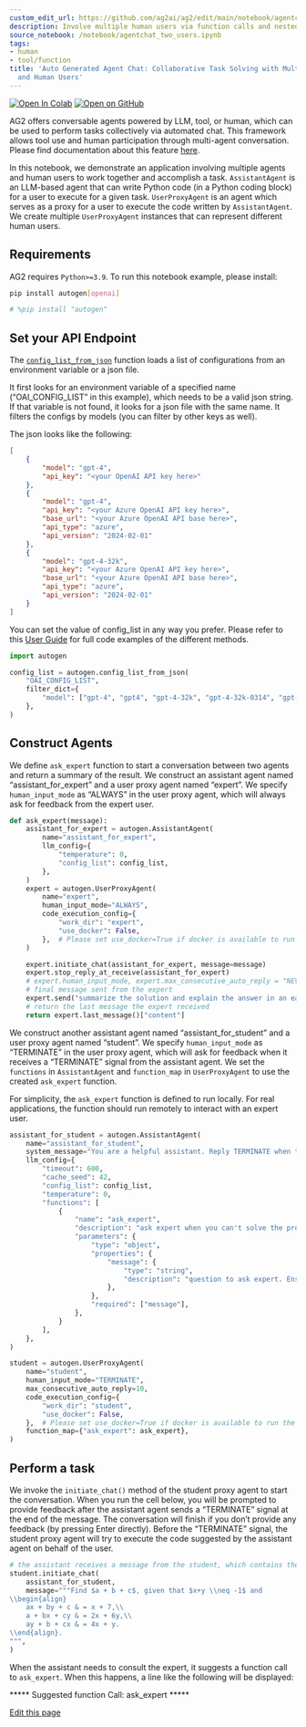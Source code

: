 ```yaml
---
custom_edit_url: https://github.com/ag2ai/ag2/edit/main/notebook/agentchat_two_users.ipynb
description: Involve multiple human users via function calls and nested chat.
source_notebook: /notebook/agentchat_two_users.ipynb
tags:
- human
- tool/function
title: 'Auto Generated Agent Chat: Collaborative Task Solving with Multiple Agents
  and Human Users'
---
```


<a href="https://colab.research.google.com/github/ag2ai/ag2/blob/main/notebook/agentchat_two_users.ipynb" class="colab-badge" target="_blank"><img noZoom src="https://colab.research.google.com/assets/colab-badge.svg" alt="Open In Colab" /></a>
<a href="https://github.com/ag2ai/ag2/blob/main/notebook/agentchat_two_users.ipynb" class="github-badge" target="_blank"><img noZoom src="https://img.shields.io/badge/Open%20on%20GitHub-grey?logo=github" alt="Open on GitHub" /></a>




AG2 offers conversable agents powered by LLM, tool, or human, which can
be used to perform tasks collectively via automated chat. This framework
allows tool use and human participation through multi-agent
conversation. Please find documentation about this feature
[here](https://docs.ag2.ai/latest/docs/user-guide/basic-concepts/conversable-agent/).

In this notebook, we demonstrate an application involving multiple
agents and human users to work together and accomplish a task.
`AssistantAgent` is an LLM-based agent that can write Python code (in a
Python coding block) for a user to execute for a given task.
`UserProxyAgent` is an agent which serves as a proxy for a user to
execute the code written by `AssistantAgent`. We create multiple
`UserProxyAgent` instances that can represent different human users.

## Requirements

AG2 requires `Python>=3.9`. To run this notebook example, please
install:

```bash
pip install autogen[openai]
```


```python
# %pip install "autogen"
```

## Set your API Endpoint

The
[`config_list_from_json`](https://docs.ag2.ai/docs/api-reference/autogen/config_list_from_json#config-list-from-json)
function loads a list of configurations from an environment variable or
a json file.

It first looks for an environment variable of a specified name
(“OAI_CONFIG_LIST” in this example), which needs to be a valid json
string. If that variable is not found, it looks for a json file with the
same name. It filters the configs by models (you can filter by other
keys as well).

The json looks like the following:

```json
[
    {
        "model": "gpt-4",
        "api_key": "<your OpenAI API key here>"
    },
    {
        "model": "gpt-4",
        "api_key": "<your Azure OpenAI API key here>",
        "base_url": "<your Azure OpenAI API base here>",
        "api_type": "azure",
        "api_version": "2024-02-01"
    },
    {
        "model": "gpt-4-32k",
        "api_key": "<your Azure OpenAI API key here>",
        "base_url": "<your Azure OpenAI API base here>",
        "api_type": "azure",
        "api_version": "2024-02-01"
    }
]
```

You can set the value of config_list in any way you prefer. Please refer
to this [User
Guide](https://docs.ag2.ai/docs/user-guide/advanced-concepts/llm-configuration-deep-dive)
for full code examples of the different methods.

```python
import autogen

config_list = autogen.config_list_from_json(
    "OAI_CONFIG_LIST",
    filter_dict={
        "model": ["gpt-4", "gpt4", "gpt-4-32k", "gpt-4-32k-0314", "gpt-4-32k-v0314"],
    },
)
```

## Construct Agents

We define `ask_expert` function to start a conversation between two
agents and return a summary of the result. We construct an assistant
agent named “assistant_for_expert” and a user proxy agent named
“expert”. We specify `human_input_mode` as “ALWAYS” in the user proxy
agent, which will always ask for feedback from the expert user.

```python
def ask_expert(message):
    assistant_for_expert = autogen.AssistantAgent(
        name="assistant_for_expert",
        llm_config={
            "temperature": 0,
            "config_list": config_list,
        },
    )
    expert = autogen.UserProxyAgent(
        name="expert",
        human_input_mode="ALWAYS",
        code_execution_config={
            "work_dir": "expert",
            "use_docker": False,
        },  # Please set use_docker=True if docker is available to run the generated code. Using docker is safer than running the generated code directly.
    )

    expert.initiate_chat(assistant_for_expert, message=message)
    expert.stop_reply_at_receive(assistant_for_expert)
    # expert.human_input_mode, expert.max_consecutive_auto_reply = "NEVER", 0
    # final message sent from the expert
    expert.send("summarize the solution and explain the answer in an easy-to-understand way", assistant_for_expert)
    # return the last message the expert received
    return expert.last_message()["content"]
```

We construct another assistant agent named “assistant_for_student” and a
user proxy agent named “student”. We specify `human_input_mode` as
“TERMINATE” in the user proxy agent, which will ask for feedback when it
receives a “TERMINATE” signal from the assistant agent. We set the
`functions` in `AssistantAgent` and `function_map` in `UserProxyAgent`
to use the created `ask_expert` function.

For simplicity, the `ask_expert` function is defined to run locally. For
real applications, the function should run remotely to interact with an
expert user.

```python
assistant_for_student = autogen.AssistantAgent(
    name="assistant_for_student",
    system_message="You are a helpful assistant. Reply TERMINATE when the task is done.",
    llm_config={
        "timeout": 600,
        "cache_seed": 42,
        "config_list": config_list,
        "temperature": 0,
        "functions": [
            {
                "name": "ask_expert",
                "description": "ask expert when you can't solve the problem satisfactorily.",
                "parameters": {
                    "type": "object",
                    "properties": {
                        "message": {
                            "type": "string",
                            "description": "question to ask expert. Ensure the question includes enough context, such as the code and the execution result. The expert does not know the conversation between you and the user unless you share the conversation with the expert.",
                        },
                    },
                    "required": ["message"],
                },
            }
        ],
    },
)

student = autogen.UserProxyAgent(
    name="student",
    human_input_mode="TERMINATE",
    max_consecutive_auto_reply=10,
    code_execution_config={
        "work_dir": "student",
        "use_docker": False,
    },  # Please set use_docker=True if docker is available to run the generated code. Using docker is safer than running the generated code directly.
    function_map={"ask_expert": ask_expert},
)
```

## Perform a task

We invoke the `initiate_chat()` method of the student proxy agent to
start the conversation. When you run the cell below, you will be
prompted to provide feedback after the assistant agent sends a
“TERMINATE” signal at the end of the message. The conversation will
finish if you don’t provide any feedback (by pressing Enter directly).
Before the “TERMINATE” signal, the student proxy agent will try to
execute the code suggested by the assistant agent on behalf of the user.

```python
# the assistant receives a message from the student, which contains the task description
student.initiate_chat(
    assistant_for_student,
    message="""Find $a + b + c$, given that $x+y \\neq -1$ and
\\begin{align}
    ax + by + c & = x + 7,\\
    a + bx + cy & = 2x + 6y,\\
    ay + b + cx & = 4x + y.
\\end{align}.
""",
)
```

When the assistant needs to consult the expert, it suggests a function
call to `ask_expert`. When this happens, a line like the following will
be displayed:

\*\*\*\*\* Suggested function Call: ask_expert \*\*\*\*\*

<div className="edit-url-container">
    <a className="edit-url" href="https://github.com/ag2ai/ag2/edit/main/notebook/agentchat_two_users.ipynb" target='_blank'><Icon icon="pen" iconType="solid" size="13px"/> Edit this page</a>
</div>
